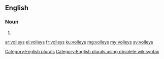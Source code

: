 ==English==

===Noun===
{{head|en}}

# {{plural of|volley}}

[[Category:English plurals]][[Category:English plurals using obsolete wikisyntax]]

[[ar:volleys]]
[[el:volleys]]
[[fr:volleys]]
[[ku:volleys]]
[[mg:volleys]]
[[my:volleys]]
[[sv:volleys]]
